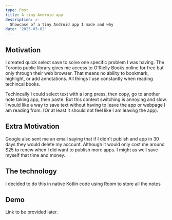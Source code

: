 ```yaml
---
type: Post
title: A tiny Android app
description: >-
  Showcase of a tiny Android app I made and why
date: '2025-03-02'
---
```


## Motivation

I created quick select save to solve one specific problem I was having. The Toronto public library gives me access to O'Rielly Books online for free but only through their web browser. That means no ability to bookmark, highlight, or add annotations. All things I use constantly when reading techincal books.

Techincally I could select text with a long press, then copy, go to another note taking app, then paste. But this context switching is annoying and slow. I would like a way to save text without having to leave the app or webpage I am reading from. (Or at least it should not feel like I am leaving the app).

## Extra Motivation

Google also sent me an email saying that if I didn't publish and app in 30 days they would delete my account. Although it would only cost me around $25 to renew when I did want to publish more apps. I might as well save myself that time and money.

## The technology

I decided to do this in native Kotlin code using Room to store all the notes

## Demo

Link to be provided later.